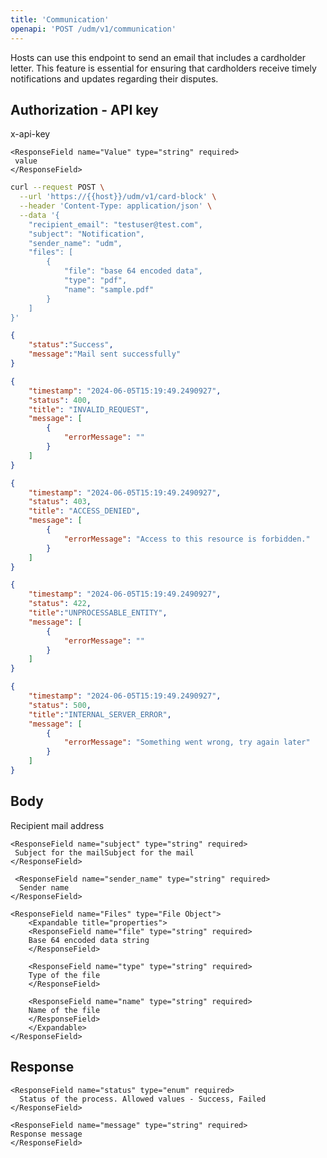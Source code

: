 ```yaml
---
title: 'Communication'
openapi: 'POST /udm/v1/communication'
---
```


<Card title="POST /udm/v1/communication" horizontal>
</Card>

Hosts can use this endpoint to send an email that includes a cardholder letter. This feature is essential for ensuring that cardholders receive timely notifications and updates regarding their disputes.


Authorization - API key
---
 <ResponseField name="Key" type="string" required>
      x-api-key
    </ResponseField>

    <ResponseField name="Value" type="string" required>
     value
    </ResponseField>  


<RequestExample>

```bash request
curl --request POST \
  --url 'https://{{host}}/udm/v1/card-block' \
  --header 'Content-Type: application/json' \
  --data '{
    "recipient_email": "testuser@test.com",
    "subject": "Notification",
    "sender_name": "udm",
    "files": [
        {
            "file": "base 64 encoded data",
            "type": "pdf",
            "name": "sample.pdf"
        }
    ]
}'
```
</RequestExample>

<ResponseExample>

```json 200
{
    "status":"Success",
    "message":"Mail sent successfully"
}
```

```json 400
{
    "timestamp": "2024-06-05T15:19:49.2490927",
    "status": 400,
    "title": "INVALID_REQUEST",
    "message": [
        {
            "errorMessage": ""
        }
    ]
}
```

```json 403
{
    "timestamp": "2024-06-05T15:19:49.2490927",
    "status": 403,
    "title": "ACCESS_DENIED",
    "message": [
        {
            "errorMessage": "Access to this resource is forbidden."
        }
    ]
}
```

```json 422
{
    "timestamp": "2024-06-05T15:19:49.2490927",
    "status": 422,
    "title":"UNPROCESSABLE_ENTITY",
    "message": [
        {
            "errorMessage": ""
        }
    ]
}
```

```json 500
{
    "timestamp": "2024-06-05T15:19:49.2490927",
    "status": 500,
    "title":"INTERNAL_SERVER_ERROR",
    "message": [
        {
            "errorMessage": "Something went wrong, try again later"
        }
    ]
}
```
</ResponseExample>

Body
--- 

<ResponseField name="Communication" type="Communication Object">
  <Expandable title="properties">
    <ResponseField name="recipient_email" type="string" required>
     Recipient mail address
    </ResponseField>

    <ResponseField name="subject" type="string" required>
     Subject for the mailSubject for the mail
    </ResponseField>

     <ResponseField name="sender_name" type="string" required>
      Sender name
    </ResponseField>

    <ResponseField name="Files" type="File Object">
        <Expandable title="properties">
        <ResponseField name="file" type="string" required>
        Base 64 encoded data string
        </ResponseField>

        <ResponseField name="type" type="string" required>
        Type of the file
        </ResponseField>

        <ResponseField name="name" type="string" required>
        Name of the file
        </ResponseField>
        </Expandable>
    </ResponseField>
</Expandable>
</ResponseField>

Response
--- 

    <ResponseField name="status" type="enum" required>
      Status of the process. Allowed values - Success, Failed
    </ResponseField>

    <ResponseField name="message" type="string" required>
    Response message
    </ResponseField>

